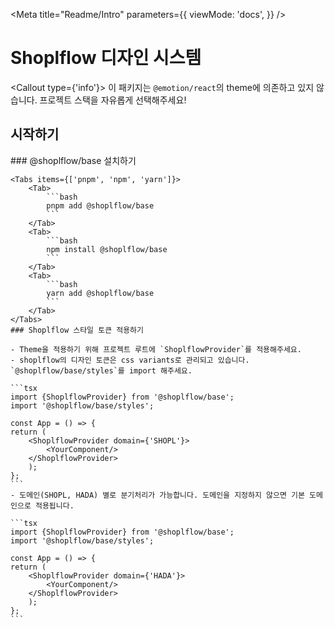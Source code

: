 

<Meta
    title="Readme/Intro"
    parameters={{
        viewMode: 'docs',
    }}
/>


# Shoplflow 디자인 시스템

<Callout type={'info'}>
    이 패키지는 `@emotion/react`의 theme에 의존하고 있지 않습니다. 프로젝트 스택을 자유롭게 선택해주세요!
</Callout>

## 시작하기

<Steps>
    ### @shoplflow/base 설치하기

    <Tabs items={['pnpm', 'npm', 'yarn']}>
        <Tab>
            ```bash
            pnpm add @shoplflow/base
            ```
        </Tab>
        <Tab>
            ```bash
            npm install @shoplflow/base
            ```
        </Tab>
        <Tab>
            ```bash
            yarn add @shoplflow/base
            ```
        </Tab>
    </Tabs>
    ### Shoplflow 스타일 토큰 적용하기

    - Theme을 적용하기 위해 프로젝트 루트에 `ShoplflowProvider`를 적용해주세요.
    - shoplflow의 디자인 토큰은 css variants로 관리되고 있습니다. `@shoplflow/base/styles`를 import 해주세요.

    ```tsx
    import {ShoplflowProvider} from '@shoplflow/base';
    import '@shoplflow/base/styles';

    const App = () => {
    return (
        <ShoplflowProvider domain={'SHOPL'}>
            <YourComponent/>
        </ShoplflowProvider>
        );
    };
    ```
    - 도메인(SHOPL, HADA) 별로 분기처리가 가능합니다. 도메인을 지정하지 않으면 기본 도메인으로 적용됩니다.

    ```tsx
    import {ShoplflowProvider} from '@shoplflow/base';
    import '@shoplflow/base/styles';

    const App = () => {
    return (
        <ShoplflowProvider domain={'HADA'}>
            <YourComponent/>
        </ShoplflowProvider>
        );
    };
    ```

</Steps>








